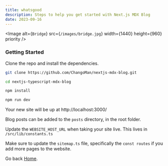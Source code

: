 ```yaml
---
title: whatsgood
description: Steps to help you get started with Next.js MDX Blog
date: 2023-09-16
---
```


<Image
  alt={`Bridge`}
  src={`/images/bridge.jpg`}
  width={1440}
  height={960}
  priority
/>

### Getting Started

Clone the repo and install the dependencies.

```bash
git clone https://github.com/ChangoMan/nextjs-mdx-blog.git

cd nextjs-typescript-mdx-blog

npm install

npm run dev
```

Your new site will be up at http://localhost:3000/

Blog posts can be added to the `posts` directory, in the root folder.

Update the `WEBSITE_HOST_URL` when taking your site live. This lives in `/src/lib/constants.ts`

Make sure to update the `sitemap.ts` file, specifically the `const routes` if you add more pages to the website.

Go back [Home](/).
